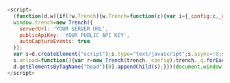 ```javascript
<script>
  (function(d,w){if(!w.Trench){w.Trench=function(c){var i={_config:c,_q:[]},m=["track","page","identify","group","getEvents","executeQueries"];m.forEach(function(f){i[f]=function(){i._q.push([f,arguments])}});return i;}; 
  window.trench=new Trench({
    serverUrl: 'YOUR SERVER URL', 
    publicApiKey: 'YOUR PUBLIC API KEY',
    autoCaptureEvents: true
  });
  var s=d.createElement("script");s.type="text/javascript";s.async=!0;s.src="https://cdn.jsdelivr.net/npm/trench-js@latest/dist/trench.min.js";
  s.onload=function(){var r=new Trench(trench._config);trench._q.forEach(function(q){r[q[0]].apply(r,q[1])});w.trench=r;};
  d.getElementsByTagName("head")[0].appendChild(s);}})(document,window);
</script>
```